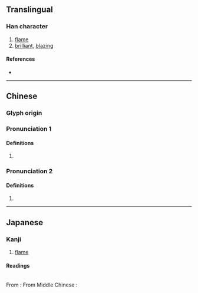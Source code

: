 {{character info}}
==Translingual==

===Han character===
{{Han char|rn=86|rad=火|as=16|sn=20|four=97820|canj=FANX|ids=⿰火閻}}

# [[flame]]
# [[brilliant]], [[blazing]]

====References====
* {{Han ref|kx=0687.010|dkj=19574|dj=1099.230|hdz=32247.150|uh=7213|ud=29203|bh=F46A|bd=62570}}

----

==Chinese==
{{zh-forms}}

===Glyph origin===
{{Han etym}}

===Pronunciation 1===
{{zh-pron
|m=yàn
|c=jim6
|mc=2
|oc=2,2
|cat=n
}}

====Definitions====
{{zh-hanzi}}

# {{zh-alt-form|焰|[[flame]]}}

===Pronunciation 2===
{{zh-pron
|m=xún
|c=
|mc=1
|oc=1,1
|cat=v
}}

====Definitions====
{{zh-hanzi}}

# {{zh-alt-form|燖}}

----

==Japanese==

===Kanji===
{{ja-kanji|grade=|rs=火16}}

# [[flame]]

====Readings====
{{rfv-pron|ja}}<br/>
From {{w|Middle Chinese}} {{ltc-l|爓|id=2}}:
{{ja-readings
|goon=えん<えん<えむ<!--<𛀁む-->
|kanon=えん<えん<えむ<!--<𛀁む-->
|kun=ほのお<ほのほ
}}
From Middle Chinese {{ltc-l|爓|id=1}}:
{{ja-readings
|goon=ぜん<ぜん<ぜむ
|kanon=せん<せん<せむ
}}